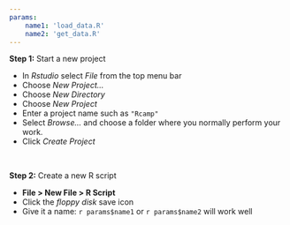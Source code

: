```yaml
---
params:
    name1: 'load_data.R'
    name2: 'get_data.R'
---
```



__Step 1:__ Start a new project

- In _Rstudio_ select _File_ from the top menu bar
- Choose _New Project..._
- Choose _New Directory_
- Choose _New Project_
- Enter a project name such as `"Rcamp"`
- Select _Browse..._ and choose a folder where you normally perform your work. 
- Click _Create Project_

<br>

__Step 2:__ Create a new R script 

- __File > New File > R Script__
- Click the _floppy disk_ save icon
- Give it a name: ``r params$name1`` or ``r params$name2`` will work well

